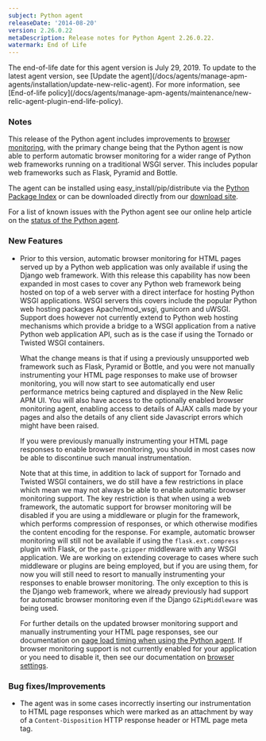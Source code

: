 ```yaml
---
subject: Python agent
releaseDate: '2014-08-20'
version: 2.26.0.22
metaDescription: Release notes for Python Agent 2.26.0.22.
watermark: End of Life
---
```


<Callout variant="important">
  The end-of-life date for this agent version is July 29, 2019. To update to the latest agent version, see [Update the agent](/docs/agents/manage-apm-agents/installation/update-new-relic-agent). For more information, see [End-of-life policy](/docs/agents/manage-apm-agents/maintenance/new-relic-agent-plugin-end-life-policy).
</Callout>

### Notes

This release of the Python agent includes improvements to [browser monitoring](/docs/browser/new-relic-browser/getting-started/new-relic-browser), with the primary change being that the Python agent is now able to perform automatic browser monitoring for a wider range of Python web frameworks running on a traditional WSGI server. This includes popular web frameworks such as Flask, Pyramid and Bottle.

The agent can be installed using easy_install/pip/distribute via the [Python Package Index](https://pypi.python.org/pypi/newrelic) or can be downloaded directly from our [download site](http://download.newrelic.com/python_agent/release/).

For a list of known issues with the Python agent see our online help article on the [status of the Python agent](https://newrelic.com/docs/python/status-of-python-agent).

### New Features

* Prior to this version, automatic browser monitoring for HTML pages served up by a Python web application was only available if using the Django web framework. With this release this capability has now been expanded in most cases to cover any Python web framework being hosted on top of a web server with a direct interface for hosting Python WSGI applications. WSGI servers this covers include the popular Python web hosting packages Apache/mod_wsgi, gunicorn and uWSGI. Support does however not currently extend to Python web hosting mechanisms which provide a bridge to a WSGI application from a native Python web application API, such as is the case if using the Tornado or Twisted WSGI containers.

  What the change means is that if using a previously unsupported web framework such as Flask, Pyramid or Bottle, and you were not manually instrumenting your HTML page responses to make use of browser monitoring, you will now start to see automatically end user performance metrics being captured and displayed in the New Relic APM UI. You will also have access to the optionally enabled browser monitoring agent, enabling access to details of AJAX calls made by your pages and also the details of any client side Javascript errors which might have been raised.

  If you were previously manually instrumenting your HTML page responses to enable browser monitoring, you should in most cases now be able to discontinue such manual instrumentation.

  Note that at this time, in addition to lack of support for Tornado and Twisted WSGI containers, we do still have a few restrictions in place which mean we may not always be able to enable automatic browser monitoring support. The key restriction is that when using a web framework, the automatic support for browser monitoring will be disabled if you are using a middleware or plugin for the framework, which performs compression of responses, or which otherwise modifies the content encoding for the response. For example, automatic browser monitoring will still not be available if using the `flask.ext.compress` plugin with Flask, or the `paste.gzipper` middleware with any WSGI application. We are working on extending coverage to cases where such middleware or plugins are being employed, but if you are using them, for now you will still need to resort to manually instrumenting your responses to enable browser monitoring. The only exception to this is the Django web framework, where we already previously had support for automatic browser monitoring even if the Django `GZipMiddleware` was being used.

  For further details on the updated browser monitoring support and manually instrumenting your HTML page responses, see our documentation on [page load timing when using the Python agent](/docs/agents/python-agent/supported-features/page-load-timing-python). If browser monitoring support is not currently enabled for your application or you need to disable it, then see our documentation on [browser settings](/docs/browser/new-relic-browser/getting-started/browser-settings).

### Bug fixes/Improvements

* The agent was in some cases incorrectly inserting our instrumentation to HTML page responses which were marked as an attachment by way of a `Content-Disposition` HTTP response header or HTML page meta tag.
